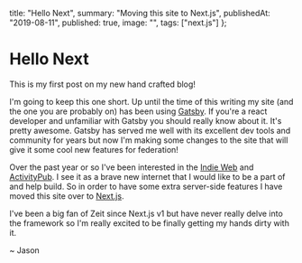 
  title: "Hello Next",
  summary: "Moving this site to Next.js",
  publishedAt: "2019-08-11",
  published: true,
  image: "",
  tags: ["next.js"]
};

# Hello Next

This is my first post on my new hand crafted blog!

I'm going to keep this one short. Up until the time of this writing my site (and the one you are probably on)
has been using [Gatsby](https://www.gatsbyjs.org/). If you're a react developer and unfamiliar with Gatsby you should really know about it.
It's pretty awesome. Gatsby has served me well with its excellent dev tools and community for years but now I'm making
some changes to the site that will give it some cool new features for federation!

Over the past year or so I've been interested in the [Indie Web](https://indieweb.org/) and
[ActivityPub](https://activitypub.rocks/). I see it as a brave new internet that I would like to be a part of and help
build. So in order to have some extra server-side features I have moved this site over to [Next.js](https://nextjs.org/).

I've been a big fan of Zeit since Next.js v1 but have never really delve into the framework so I'm really excited
to be finally getting my hands dirty with it.

~ Jason
